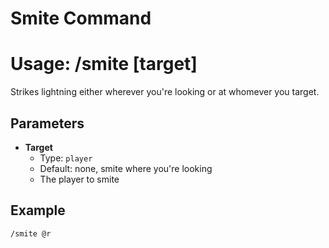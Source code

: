 # Smite Command
# Usage: /smite \[target]
Strikes lightning either wherever you're looking or at whomever you target. 

## Parameters
- **Target**
  + Type: `player`
  + Default: none, smite where you're looking
  + The player to smite

## Example
`/smite @r`
